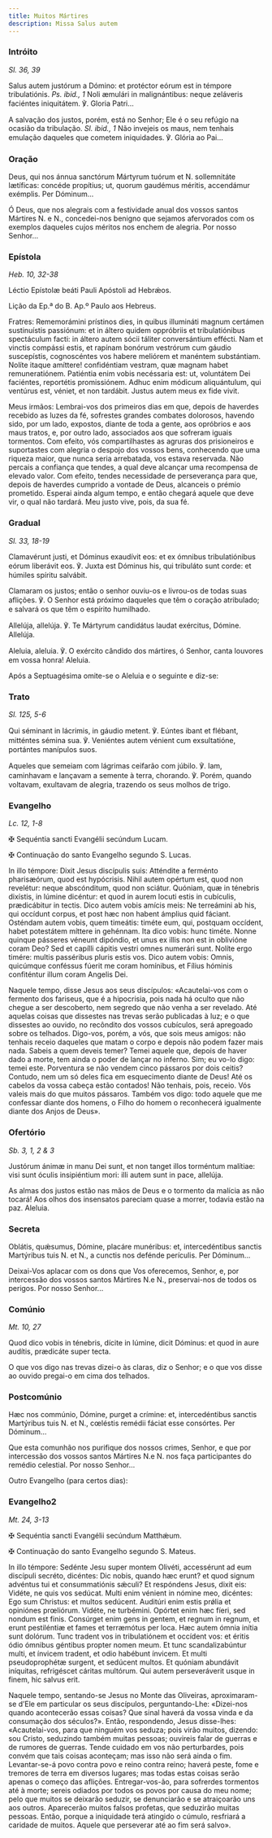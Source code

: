 ```yaml
---
title: Muitos Mártires
description: Missa Salus autem
---
```


### Intróito

<em>Sl. 36, 39</em>

<div class="side-by-side not-content">

Salus autem justórum a Dómino: et protéctor eórum est in témpore
    tribulatiónis. <em>Ps. ibid., 1</em> Noli æmulári in malignántibus: neque
    zeláveris faciéntes iniquitátem. ℣. Gloria Patri...

A salvação dos justos, porém, está no Senhor; Ele é o seu refúgio na ocasião
    da tribulação. <em>Sl. ibid., 1</em> Não invejeis os maus, nem tenhais
    emulação daqueles que cometem iniquidades. ℣. Glória ao Pai...

</div>

### Oração

<div class="side-by-side not-content">

Deus, qui nos ánnua sanctórum Mártyrum tuórum et
    <span class="text-red-500">N.</span> sollemnitáte lætíficas: concéde propítius;
    ut, quorum gaudémus méritis, accendámur exémplis. Per Dóminum...

Ó Deus, que nos alegrais com a festividade anual dos vossos santos Mártires
    <span class="text-red-500">N.</span> e <span class="text-red-500">N.</span>,
    concedei-nos benigno que sejamos afervorados com os exemplos daqueles cujos méritos
    nos enchem de alegria. Por nosso Senhor...

</div>

### Epístola

<em>Heb. 10, 32-38</em>

<div class="side-by-side not-content">

Léctio Epístolæ beáti Pauli Apóstoli ad Hebrǽos.

Lição da Ep.ª do B. Ap.º Paulo aos Hebreus.

Fratres: Rememorámini prístinos dies, in quibus illumináti magnum certámen
    sustinuístis passiónum: et in áltero quidem oppróbriis et tribulatiónibus
    spectáculum facti: in áltero autem sócii táliter conversántium effécti. Nam
    et vinctis compássi estis, et rapínam bonórum vestrórum cum gáudio
    suscepístis, cognoscéntes vos habere meliórem et manéntem substántiam.
    Nolíte itaque amíttere! confidéntiam vestram, quæ magnam habet
    remuneratiónem. Patiéntia enim vobis necéssaria est: ut, voluntátem Dei
    faciéntes, reportétis promissiónem. Adhuc enim módicum aliquántulum, qui
    ventúrus est, véniet, et non tardábit. Justus autem meus ex fide vivit.

Meus irmãos: Lembrai-vos dos primeiros dias em que, depois de haverdes
    recebido as luzes da fé, sofrestes grandes combates dolorosos, havendo sido,
    por um lado, expostos, diante de toda a gente, aos opróbrios e aos maus
    tratos, e, por outro lado, associados aos que sofreram iguais tormentos. Com
    efeito, vós compartilhastes as agruras dos prisioneiros e suportastes com
    alegria o despojo dos vossos bens, conhecendo que uma riqueza maior, que
    nunca seria arrebatada, vos estava reservada. Não percais a confiança que
    tendes, a qual deve alcançar uma recompensa de elevado valor. Com efeito,
    tendes necessidade de perseverança para que, depois de haverdes cumprido a
    vontade de Deus, alcanceis o prémio prometido. Esperai ainda algum tempo, e
    então chegará aquele que deve vir, o qual não tardará. Meu justo vive, pois,
    da sua fé.

</div>

### Gradual

<em>Sl. 33, 18-19</em>

<div class="side-by-side not-content">

Clamavérunt justi, et Dóminus exaudívit eos: et ex ómnibus tribulatiónibus
    eórum liberávit eos. ℣. Juxta est Dóminus his, qui tribuláto sunt corde: et
    húmiles spíritu salvábit.

Clamaram os justos; então o senhor ouviu-os e livrou-os de todas suas
    aflições. ℣. O Senhor está próximo daqueles que têm o coração atribulado; e
    salvará os que têm o espírito humilhado.

Allelúja, allelúja. ℣. Te Mártyrum candidátus laudat exércitus, Dómine.
    Allelúja.

Aleluia, aleluia. ℣. O exército cândido dos mártires, ó Senhor, canta
    louvores em vossa honra! Aleluia.

</div>

<aside>Após a Septuagésima omite-se o Aleluia e o seguinte e diz-se:</aside>

### Trato

<em>Sl. 125, 5-6</em>

<div class="side-by-side not-content">

Qui séminant in lácrimis, in gáudio metent. ℣. Eúntes ibant et flébant,
    mitténtes sémina sua. ℣. Veniéntes autem vénient cum exsultatióne, portántes
    manípulos suos.

Aqueles que semeiam com lágrimas ceifarão com júbilo. ℣. Iam, caminhavam e
    lançavam a semente à terra, chorando. ℣. Porém, quando voltavam, exultavam
    de alegria, trazendo os seus molhos de trigo.

</div>

### Evangelho

<em>Lc. 12, 1-8</em>

<div class="side-by-side not-content">

<span class="cross text-red-500">✠</span> Sequéntia sancti Evangélii
    secúndum Lucam.

<span class="cross text-red-500">✠</span> Continuação do santo Evangelho
    segundo S. Lucas.

In illo témpore: Dixit Jesus discípulis suis: Atténdite a ferménto
    pharisæórum, quod est hypócrisis. Nihil autem opértum est, quod non
    revelétur: neque abscónditum, quod non sciátur. Quóniam, quæ in ténebris
    dixístis, in lúmine dicéntur: et quod in aurem locuti estis in cubículis,
    prædicábitur in tectis. Dico autem vobis amícis meis: Ne terreámini ab his,
    qui occídunt corpus, et post hæc non habent ámplius quid fáciant. Osténdam
    autem vobis, quem timeátis: timéte eum, qui, postquam occídent, habet
    potestátem míttere in gehénnam. Ita dico vobis: hunc timéte. Nonne quinque
    pásseres véneunt dipóndio, et unus ex illis non est in oblivióne coram Deo?
    Sed et capílli cápitis vestri omnes numerári sunt. Nolíte ergo timére:
    multis passéribus pluris estis vos. Dico autem vobis: Omnis, quicúmque
    conféssus fúerit me coram homínibus, et Fílius hóminis confiténtur illum
    coram Angelis Dei.

Naquele tempo, disse Jesus aos seus discípulos: «Acautelai-vos com o
    fermento dos fariseus, que é a hipocrisia, pois nada há oculto que não
    chegue a ser descoberto, nem segredo que não venha a ser revelado. Até
    aquelas coisas que dissestes nas trevas serão publicadas à luz; e o que
    dissestes ao ouvido, no recôndito dos vossos cubículos, será apregoado sobre
    os telhados. Digo-vos, porém, a vós, que sois meus amigos: não tenhais
    receio daqueles que matam o corpo e depois não podem fazer mais nada. Sabeis
    a quem deveis temer? Temei aquele que, depois de haver dado a morte, tem
    ainda o poder de lançar no inferno. Sim; eu vo-lo digo: temei este.
    Porventura se não vendem cinco pássaros por dois ceitis? Contudo, nem um só
    deles fica em esquecimento diante de Deus! Até os cabelos da vossa cabeça
    estão contados! Não tenhais, pois, receio. Vós valeis mais do que muitos
    pássaros. Também vos digo: todo aquele que me confessar diante dos homens, o
    Filho do homem o reconhecerá igualmente diante dos Anjos de Deus».

</div>

### Ofertório

<em>Sb. 3, 1, 2 & 3</em>

<div class="side-by-side not-content">

Justórum ánimæ in manu Dei sunt, et non tanget illos torméntum malítiae:
    visi sunt óculis insipiéntium mori: illi autem sunt in pace, allelúja.

As almas dos justos estão nas mãos de Deus e o tormento da malícia as não
    tocará! Aos olhos dos insensatos pareciam quase a morrer, todavia estão na
    paz. Aleluia.

</div>

### Secreta

<div class="side-by-side not-content">

Oblátis, quǽsumus, Dómine, placáre munéribus: et, intercedéntibus sanctis
    Martýribus tuis <span class="text-red-500">N.</span> et
    <span class="text-red-500">N.</span>, a cunctis nos defénde perículis. Per Dóminum...

Deixai-Vos aplacar com os dons que Vos oferecemos, Senhor, e, por
    intercessão dos vossos santos Mártires <span class="text-red-500">N.</span>e
    <span class="text-red-500">N.</span>, preservai-nos de todos os perigos. Por
    nosso Senhor...

</div>

### Comúnio

<em>Mt. 10, 27</em>

<div class="side-by-side not-content">

Quod dico vobis in ténebris, dícite in lúmine, dicit Dóminus: et quod in
    aure audítis, prædicáte super tecta.

O que vos digo nas trevas dizei-o às claras, diz o Senhor; e o que vos disse
    ao ouvido pregai-o em cima dos telhados.

</div>

### Postcomúnio

<div class="side-by-side not-content">

Hæc nos commúnio, Dómine, purget a crímine: et, intercedéntibus sanctis
    Martýribus tuis <span class="text-red-500">N.</span> et
    <span class="text-red-500">N.</span>, cœléstis remédii fáciat esse consórtes.
    Per Dóminum...

Que esta comunhão nos purifique dos nossos crimes, Senhor, e que por
    intercessão dos vossos santos Mártires <span class="text-red-500">N.</span>e
    <span class="text-red-500">N.</span> nos faça participantes do remédio
    celestial. Por nosso Senhor...

</div>

<aside>Outro Evangelho (para certos dias):</aside>

### Evangelho2

<em>Mt. 24, 3-13</em>

<div class="side-by-side not-content">

<span class="cross text-red-500">✠</span> Sequéntia sancti Evangélii
    secúndum Matthǽum.

<span class="cross text-red-500">✠</span> Continuação do santo Evangelho
    segundo S. Mateus.

In illo témpore: Sedénte Jesu super montem Olivéti, accessérunt ad eum
    discípuli secréto, dicéntes: Dic nobis, quando hæc erunt? et quod signum
    advéntus tui et consummatiónis sǽculi? Et respóndens Jesus, dixit eis:
    Vidéte, ne quis vos sedúcat. Multi enim vénient in nómine meo, dicéntes: Ego
    sum Christus: et multos sedúcent. Auditúri enim estis prǿlia et opiniónes
    prœliórum. Vidéte, ne turbémini. Opórtet enim hæc fíeri, sed nondum est
    finis. Consúrget enim gens in gentem, et regnum in regnum, et erunt
    pestiléntiæ et fames et terræmótus per loca. Hæc autem ómnia inítia sunt
    dolórum. Tunc tradent vos in tribulatiónem et occídent vos: et éritis ódio
    ómnibus géntibus propter nomen meum. Et tunc scandalizabúntur multi, et
    ínvicem tradent, et odio habébunt ínvicem. Et multi pseudoprophétæ surgent,
    et sedúcent multos. Et quóniam abundávit iníquitas, refrigéscet cáritas
    multórum. Qui autem perseveráverit usque in finem, hic salvus erit.

Naquele tempo, sentando-se Jesus no Monte das Oliveiras, aproximaram-se
    d’Ele em particular os seus discípulos, perguntando-Lhe: «Dizei-nos quando
    acontecerão essas coisas? Que sinal haverá da vossa vinda e da consumação
    dos séculos?». Então, respondendo, Jesus disse-lhes: «Acautelai-vos, para
    que ninguém vos seduza; pois virão muitos, dizendo: sou Cristo, seduzindo
    também muitas pessoas; ouvireis falar de guerras e de rumores de guerras.
    Tende cuidado em vos não perturbardes, pois convém que tais coisas
    aconteçam; mas isso não será ainda o fim. Levantar-se-á povo contra povo e
    reino contra reino; haverá peste, fome e tremores de terra em diversos
    lugares; mas todas estas coisas serão apenas o começo das aflições.
    Entregar-vos-ão, para sofrerdes tormentos até à morte; sereis odiados por
    todos os povos por causa do meu nome; pelo que muitos se deixarão seduzir,
    se denunciarão e se atraiçoarão uns aos outros. Aparecerão muitos falsos
    profetas, que seduzirão muitas pessoas. Então, porque a iniquidade terá
    atingido o cúmulo, resfriará a caridade de muitos. Aquele que perseverar até
    ao fim será salvo».

</div>
